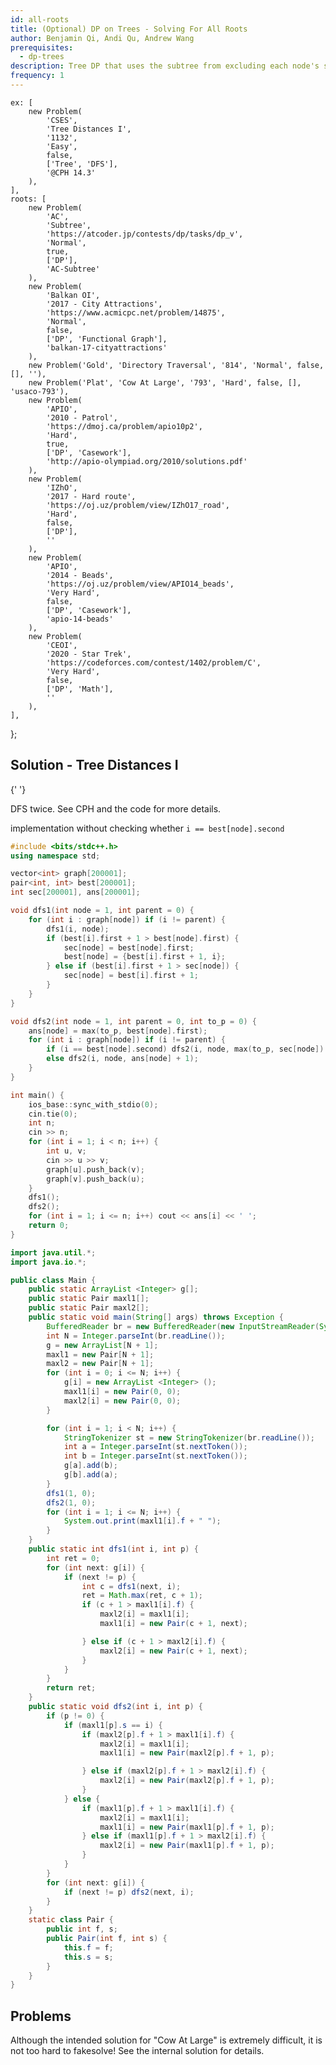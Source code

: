 ```yaml
---
id: all-roots
title: (Optional) DP on Trees - Solving For All Roots
author: Benjamin Qi, Andi Qu, Andrew Wang
prerequisites:
  - dp-trees
description: Tree DP that uses the subtree from excluding each node's subtree.
frequency: 1
---
```




	ex: [
		new Problem(
			'CSES',
			'Tree Distances I',
			'1132',
			'Easy',
			false,
			['Tree', 'DFS'],
			'@CPH 14.3'
		),
	],
	roots: [
		new Problem(
			'AC',
			'Subtree',
			'https://atcoder.jp/contests/dp/tasks/dp_v',
			'Normal',
			true,
			['DP'],
			'AC-Subtree'
		),
		new Problem(
			'Balkan OI',
			'2017 - City Attractions',
			'https://www.acmicpc.net/problem/14875',
			'Normal',
			false,
			['DP', 'Functional Graph'],
			'balkan-17-cityattractions'
		),
		new Problem('Gold', 'Directory Traversal', '814', 'Normal', false, [], ''),
		new Problem('Plat', 'Cow At Large', '793', 'Hard', false, [], 'usaco-793'),
		new Problem(
			'APIO',
			'2010 - Patrol',
			'https://dmoj.ca/problem/apio10p2',
			'Hard',
			true,
			['DP', 'Casework'],
			'http://apio-olympiad.org/2010/solutions.pdf'
		),
		new Problem(
			'IZhO',
			'2017 - Hard route',
			'https://oj.uz/problem/view/IZhO17_road',
			'Hard',
			false,
			['DP'],
			''
		),
		new Problem(
			'APIO',
			'2014 - Beads',
			'https://oj.uz/problem/view/APIO14_beads',
			'Very Hard',
			false,
			['DP', 'Casework'],
			'apio-14-beads'
		),
		new Problem(
			'CEOI',
			'2020 - Star Trek',
			'https://codeforces.com/contest/1402/problem/C',
			'Very Hard',
			false,
			['DP', 'Math'],
			''
		),
	],
};

<FocusProblem problem={problems.ex[0]} />

## Solution - Tree Distances I

<Resources>
	<Resource source="CPH" title="14.3 - All Longest Paths">
		{' '}
	</Resource>
</Resources>

DFS twice. See CPH and the code for more details.

<IncompleteSection>

implementation without checking whether `i == best[node].second`

</IncompleteSection>

<LanguageSection>

<CPPSection>

```cpp
#include <bits/stdc++.h>
using namespace std;

vector<int> graph[200001];
pair<int, int> best[200001];
int sec[200001], ans[200001];

void dfs1(int node = 1, int parent = 0) {
	for (int i : graph[node]) if (i != parent) {
		dfs1(i, node);
		if (best[i].first + 1 > best[node].first) {
			sec[node] = best[node].first;
			best[node] = {best[i].first + 1, i};
		} else if (best[i].first + 1 > sec[node]) {
			sec[node] = best[i].first + 1;
		}
	}
}

void dfs2(int node = 1, int parent = 0, int to_p = 0) {
	ans[node] = max(to_p, best[node].first);
	for (int i : graph[node]) if (i != parent) {
		if (i == best[node].second) dfs2(i, node, max(to_p, sec[node]) + 1);
		else dfs2(i, node, ans[node] + 1);
	}
}

int main() {
	ios_base::sync_with_stdio(0);
	cin.tie(0);
	int n;
	cin >> n;
	for (int i = 1; i < n; i++) {
		int u, v;
		cin >> u >> v;
		graph[u].push_back(v);
		graph[v].push_back(u);
	}
	dfs1();
	dfs2();
	for (int i = 1; i <= n; i++) cout << ans[i] << ' ';
	return 0;
}
```

</CPPSection>

<JavaSection>

```java
import java.util.*;
import java.io.*;

public class Main {
	public static ArrayList <Integer> g[];
	public static Pair maxl1[];
	public static Pair maxl2[];
	public static void main(String[] args) throws Exception {
		BufferedReader br = new BufferedReader(new InputStreamReader(System.in));
		int N = Integer.parseInt(br.readLine());
		g = new ArrayList[N + 1];
		maxl1 = new Pair[N + 1];
		maxl2 = new Pair[N + 1];
		for (int i = 0; i <= N; i++) {
			g[i] = new ArrayList <Integer> ();
			maxl1[i] = new Pair(0, 0);
			maxl2[i] = new Pair(0, 0);
		}

		for (int i = 1; i < N; i++) {
			StringTokenizer st = new StringTokenizer(br.readLine());
			int a = Integer.parseInt(st.nextToken());
			int b = Integer.parseInt(st.nextToken());
			g[a].add(b);
			g[b].add(a);
		}
		dfs1(1, 0);
		dfs2(1, 0);
		for (int i = 1; i <= N; i++) {
			System.out.print(maxl1[i].f + " ");
		}
	}
	public static int dfs1(int i, int p) {
		int ret = 0;
		for (int next: g[i]) {
			if (next != p) {
				int c = dfs1(next, i);
				ret = Math.max(ret, c + 1);
				if (c + 1 > maxl1[i].f) {
					maxl2[i] = maxl1[i];
					maxl1[i] = new Pair(c + 1, next);

				} else if (c + 1 > maxl2[i].f) {
					maxl2[i] = new Pair(c + 1, next);
				}
			}
		}
		return ret;
	}
	public static void dfs2(int i, int p) {
		if (p != 0) {
			if (maxl1[p].s == i) {
				if (maxl2[p].f + 1 > maxl1[i].f) {
					maxl2[i] = maxl1[i];
					maxl1[i] = new Pair(maxl2[p].f + 1, p);

				} else if (maxl2[p].f + 1 > maxl2[i].f) {
					maxl2[i] = new Pair(maxl2[p].f + 1, p);
				}
			} else {
				if (maxl1[p].f + 1 > maxl1[i].f) {
					maxl2[i] = maxl1[i];
					maxl1[i] = new Pair(maxl1[p].f + 1, p);
				} else if (maxl1[p].f + 1 > maxl2[i].f) {
					maxl2[i] = new Pair(maxl1[p].f + 1, p);
				}
			}
		}
		for (int next: g[i]) {
			if (next != p) dfs2(next, i);
		}
	}
	static class Pair {
		public int f, s;
		public Pair(int f, int s) {
			this.f = f;
			this.s = s;
		}
	}
}
```

</JavaSection>

</LanguageSection>

## Problems

<Warning>

Although the intended solution for "Cow At Large" is extremely difficult, it is not too hard to fakesolve! See the internal solution for details.

</Warning>

<Problems problems={problems.roots} />

<IncompleteSection />

